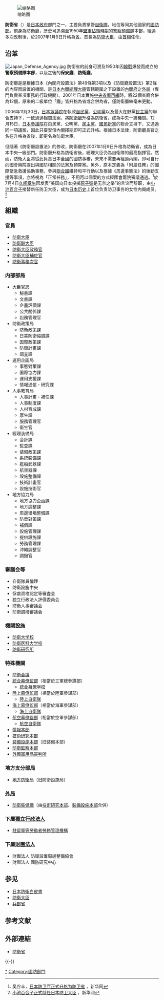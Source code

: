 {{Expand Japanese|防衛省}}
{{Infobox Govt Agency
| agency_name     = 防衛省
| nativename      = {{lang|ja|防衛省}}{{ja}}<br />{{lang|ja|ぼうえいしょう}}
| nativename_r    = {{lang|en|Ministry of Defense}}{{en}}
| jurisdiction    = {{JPN}}
| seal            = Go-shichi no kiri crest.svg
| seal_width      = 100px
| logo            = Symbol of Japanese MOD.svg
| logo_width      = 
| logo_caption    = 
| formed          = 2007年（[[平成|平成]]19年）1月9日
| preceding1      = {{link-ja|保安廳|保安庁}}
| preceding2      = [[防衛廳|防衛廳]]
| employees       = 26萬8887人<br />（不含[[後備軍人|後備軍人]]；2012年年度）<ref>{{Cite web|last=防衛省|title=法令、予算及び決算>防衛予算関連文書>我が国の防衛と予算-平成24年度予算の概要>PDFの28ページ|url=http://www.mod.go.jp/j/yosan/2012/yosan.pdf|accessdate=2012年9月8日|archive-url=https://web.archive.org/web/20121113153209/http://www.mod.go.jp/j/yosan/2012/yosan.pdf|archive-date=2012年11月13日|dead-url=yes}}</ref>
| budget          = 5兆3133億4510万7千円<ref name="予算">{{PDFlink|[https://www.bb.mof.go.jp/server/2020/dlpdf/DL202011001.pdf 令和2年度一般会計予算]}} 財務省</ref>
| chief1_title    = [[防衛大臣|防衛大臣]]
| chief1          = [[岸信夫|岸信夫]]
| chief2_title    = {{link-ja|防衛副大臣|防衛副大臣|副大臣}}
| chief2          = {{link-ja|山本朋廣|山本朋広}}
| chief3_title    = 大臣政務官
| chief3          = {{link-ja|岩田和親}}，{{lj|渡辺孝一}}
| chief4_title    = 事務次官
| chief4          = {{link-ja|高橋憲一|高橋憲一}}
| parent_agency   = [[內閣|內閣]]
| child1_agency   = 
<li>設施等機關：[[防衛大學校|防衛大學校]]、<br />[[防衛醫科大學校|防衛醫科大學校]]、{{link-ja|防衛研究所|防衛研究所}}
<li>特別機關：[[陸上自衛隊|陸上自衛隊]]、[[海上自衛隊|海上自衛隊]]、<br />[[航空自衛隊|航空自衛隊]]、[[防衛會議|防衛會議]]、[[統合幕僚監部|統合幕僚監部]]、<br />[[陸上幕僚監部|陸上幕僚監部]]、[[海上幕僚監部|海上幕僚監部]]、<br />[[航空幕僚監部|航空幕僚監部]]、[[防衛省情報本部|情報本部]]、<br />[[技術研究本部|技術研究本部]]、[[裝備施設本部|裝備施設本部]]、<br />[[防衛監察本部|防衛監察本部]]、[[外國軍用品審判所|外國軍用品審判所]]
<li>地方分支部局：[[地方防衛局|地方防衛局]]
| keydocument1    = 防衛省設置法
| keydocument2    = 國家行政組織法
| picture         = Ministry of Defense2.JPG
| picture_width   = 
| picture_caption = 位於東京[[防衛省市谷地區|市谷地區]]的防衛省本部。圖中為防衛省廳舍A棟（左後方）與防衛省廳舍正門（前方）。
| headquarters    = {{JPN}} 〒162-8801<br />[[東京都|東京都]][[新宿區|新宿區]]市谷本村町5番1號
| website         = {{url|https://www.mod.go.jp/}}
| footnotes       = 
| width           = 
}}
[[File:FEMA_-_26482_-_Photograph_by_Bill_Koplitz_taken_on_09-18-2006_in_District_of_Columbia.jpg|缩略图]]

'''防衛省'''（{{jpn|j=防衛省|hg=ぼうえいしょう|rm=Bōei shō|f=y}}）是[[日本政府|日本政府]]部門之一，主要負責掌管[[自衛隊|自衛隊]]，地位等同其他國家的[[國防部|國防部]]。前身為防衛廳，歷史可追溯至1950年[[同盟國軍事佔領日本|盟軍佔領時期]]的[[警察預備隊|警察預備隊]]本部，經過多次改制後，於2007年1月9日升格為[[日本行政機關|省]]。首長為[[防衛大臣|防衛大臣]]，由[[內閣總理大臣|首相]]任命。

== 沿革 ==
[[File:Japan_Defense_Agency.jpg|thumb]]
防衛省的前身可溯及1950年因[[韓戰|韓戰]]爆發而成立的'''警察預備隊本部'''，以及之後的'''保安廳'''、'''防衛廳'''。

防衛廳是是根據日本《內閣府設置法》第49條第3項以及《防衛廳設置法》第2條的內容而設置的機關，是[[日本內閣總理大臣|日本內閣總理大臣]]管轄範圍之下設置的[[內閣府|內閣府]]之[[外局|外局]]（專門負責某項事務的行政機關）。2001年日本實施[[中央省廳再編|中央省廳再編]]時，將22個省廳合併為12個，原來的二級單位「廳」皆升格為省或合併為省，僅防衛廳絲毫未更動。

2006年11月30日，[[日本眾議院|日本眾議院]]在執政[[自由民主黨_(日本)|自民黨]]、[[公明黨|公明黨]]以及最大在野黨[[民主党_(日本1998年)|民主黨]]的聯合支持下，一致通過相關法案，將[[防衛廳|防衛廳]]升格為防衛省，成為中央一級機關。12月15日，[[日本參議院|日本參議院]]在自民黨、公明黨、[[民主党_(日本1998年)|民主黨]]、[[國民新黨|國民新黨]]的聯合支持下，又通過同一項議案，因此只要安倍內閣擇期即可正式升格。根據日本法律，防衛廳長官之名在升格為省後，即更名為防衛大臣。

但隨著《防衛廳設置法》的修改，防衛廳在2007年1月9日升格為防衛省，成為日本中央一級部門。防衛廳升格為防衛省後，總理大臣仍為自衛隊的最高指揮官。然而，防衛大臣將從此負責日本全國的國防事務，未來不需要再經過內閣，即可自行向國會兩院提出與國防相關的法案及預算案。另外，原本定義為「附屬任務」的國際緊急救援協助事務、參與[[聯合國|聯合國]]維持和平行動以及根據《周邊事態法》的後勤支援等事項，亦將視為「正常任務」，不用再以個案的方式經國會兩院審議通過。<ref>吴谷丰，[http://news.xinhuanet.com/world/2007-01/09/content_5583483.htm 日本防卫厅正式升格为防卫省] {{Wayback|url=http://news.xinhuanet.com/world/2007-01/09/content_5583483.htm |date=20070115042731 }}，新华网</ref>於7月4日[[久间章生|久间章生]]因发表“美国向日本投掷[[原子弹|原子弹]]是无奈之举”的言论而辞职，由[[小池百合子|小池百合子]]接替新任防卫大臣，成为[[日本历史|日本历史]]上首位负责防卫事务的女性内阁成员。<ref>[http://news.xinhuanet.com/world/2007-07/04/content_6328886.htm 小池百合子正式就任日本防卫大臣] {{webarchive|url=https://web.archive.org/web/20070818231230/http://news.xinhuanet.com/world/2007-07/04/content_6328886.htm |date=2007-08-18 }}，新华网</ref>

== 組織 ==
=== 官員 ===
* [[防衛大臣|防衛大臣]]
* [[防衛副大臣|防衛副大臣]]
* [[防衛大臣政務官|防衛大臣政務官]]
* [[防衛大臣補佐官|防衛大臣補佐官]]
* [[防衛事務次官|防衛事務次官]]

=== 内部部局 ===
* [[大臣官房|大臣官房]]
** 秘書課
** 文書課
** 企畫評價課
** 公共關係課
** 訟務管理官
* 防衛政策局
** 防衛政策課
** 日美防衛協調課
** 国際政策課
** 防衛計畫課
** 調査課
* 運用企画局
** 事態對策課
** 国際協力課
** 運用支援課
** 情報通信・研究課
* 人事教育局
** 人事計畫・補任課
** 人事制度課
** 人材育成課
** 厚生課
** 服務管理官
** 衛生官
* 經理装備局
** 会計課
** 監査課
** 装備政策課
** 系統裝備課
** 艦船武器課
** 航空器課
** 設施整備課
** 技術計畫官
** 設施技術官
* 地方協力局
** 地方協力企画課
** 地方調整課
** 周邊環境整備課
** 防音對策課
** 補償課
** 設施管理課
** 提供設施課
** 勞務管理課
** 沖繩調整官
** 調撥官

=== 審議会等 ===
* 自衛隊員倫理
* 防衛設施中央
* 俘虜資格認定等審査会
* 独立行政法人評價委員会
* 防衛人事審議会
* 防衛調撥審議会

=== 機關設施 ===
* [[防衛大学校|防衛大学校]]
* [[防衛医科大学校|防衛医科大学校]]
* [[防衛研究所|防衛研究所]]

=== 特殊機關 ===
* [[防衛会議|防衛会議]]
* [[統合幕僚監部|統合幕僚監部]]（相當於三軍總參謀部）
** [[統合幕僚学校|統合幕僚学校]]
* [[陸上幕僚監部|陸上幕僚監部]]（相當於陸軍參謀部）
** [[陸上自衛隊|陸上自衛隊]]
* [[海上幕僚監部|海上幕僚監部]]（相當於海軍參謀部）
** [[海上自衛隊|海上自衛隊]]
* [[航空幕僚監部|航空幕僚監部]]（相當於空軍參謀部）
** [[航空自衛隊|航空自衛隊]]
* [[防衛省情報本部|情報本部]]
* [[技術研究本部|技術研究本部]]
* [[装備設施本部|装備設施本部]]（旧装備本部）
* [[防衛監察本部|防衛監察本部]]
* [[外國軍用品審判所|外國軍用品審判所]]

=== 地方支分部局 ===
* [[地方防衛局|地方防衛局]]（旧防衛設施局）

=== [[外局|外局]] ===
* [[防衛裝備廳|防衛裝備廳]]（由[[技術研究本部|技術研究本部]]、[[裝備設施本部|裝備設施本部]]合併）

=== 下屬[[獨立行政法人|獨立行政法人]] ===
* [[駐留軍等勞動者勞務管理機構|駐留軍等勞動者勞務管理機構]]

=== 下屬[[財團法人|財團法人]] ===
* 財團法人 防衛設置周邊整備協會
* 財團法人 國防研究中心

== 参见 ==
* [[日本防衛白皮書|日本防衛白皮書]]
* [[防衛大臣|防衛大臣]]
* [[兵部省|兵部省]]

== 参考文献 ==
{{Reflist|2}}

== 外部連結 ==
* {{ja}}{{en}}[http://www.mod.go.jp/ 防衛省] {{Wayback|url=http://www.mod.go.jp/ |date=20070320182128 }}
{{-}}
{{Ministries of Japan|nocat}}
{{防衛大臣}}
{{防衛省}}
{{Authority control}}
{{DEFAULTSORT:Boei sho}}
[[Category:防衛省|*]]
[[Category:國防部門|Category:國防部門]]